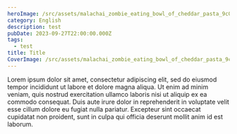 ```yaml
---
heroImage: /src/assets/malachai_zombie_eating_bowl_of_cheddar_pasta_9c0ac93f-6277-414e-987e-c7279892fe5b.png
category: English
description: test
pubDate: 2023-09-27T22:00:00.000Z
tags:
  - test
title: Title
CoverImage: /src/assets/malachai_zombie_eating_bowl_of_cheddar_pasta_9c0ac93f-6277-414e-987e-c7279892fe5b.png
---
```


Lorem ipsum dolor sit amet, consectetur adipiscing elit, sed do eiusmod tempor incididunt ut labore et dolore magna aliqua. Ut enim ad minim veniam, quis nostrud exercitation ullamco laboris nisi ut aliquip ex ea commodo consequat. Duis aute irure dolor in reprehenderit in voluptate velit esse cillum dolore eu fugiat nulla pariatur. Excepteur sint occaecat cupidatat non proident, sunt in culpa qui officia deserunt mollit anim id est laborum.

